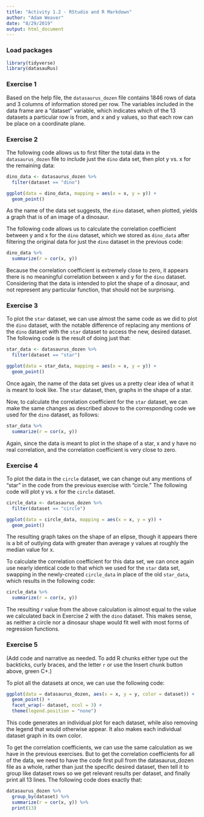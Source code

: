 ```yaml
---
title: "Activity 1.2 - RStudio and R Markdown"
author: "Adam Weaver"
date: "8/29/2019"
output: html_document
---
```


### Load packages

```r
library(tidyverse) 
library(datasauRus)
```


### Exercise 1

Based on the help file, the ```datasaurus_dozen``` file contains 1846 rows of data and 3 columns of information stored per row. The variables included in the data frame are a "dataset" variable, which indicates which of the 13 datasets a particular row is from, and x and y values, so that each row can be place on a coordinate plane.

### Exercise 2


The following code allows us to first filter the total data in the ```datasaurus_dozen``` file to include just the ```dino``` data set, then plot y vs. x for the remaining data:

```r
dino_data <- datasaurus_dozen %>%
  filter(dataset == "dino")

ggplot(data = dino_data, mapping = aes(x = x, y = y)) +
  geom_point()
```


As the name of the data set suggests, the ```dino``` dataset, when plotted, yields a graph that is of an image of a dinosaur.



The following code allows us to calculate the correlation coefficient between y and x for the ```dino``` dataset, which we stored as ```dino_data``` after filtering the original data for just the ```dino``` dataset in the previous code:

```r
dino_data %>%
  summarize(r = cor(x, y))
```
Because the correlation coefficient is extremely close to zero, it appears there is no meaningful correlation between x and y for the ```dino``` dataset. Considering that the data is intended to plot the shape of a dinosaur, and not represent any particular function, that should not be surprising.


### Exercise 3

To plot the ```star``` dataset, we can use almost the same code as we did to plot the ```dino``` dataset, with the notable difference of replacing any mentions of the ```dino``` dataset with the ```star``` dataset to access the new, desired dataset. The following code is the result of doing just that:

```r
star_data <- datasaurus_dozen %>%
  filter(dataset == "star")

ggplot(data = star_data, mapping = aes(x = x, y = y)) +
  geom_point()
```


Once again, the name of the data set gives us a pretty clear idea of what it is meant to look like. The ```star``` dataset, then, graphs in the shape of a star.



Now, to calculate the correlation coefficient for the ```star``` dataset, we can make the same changes as described above to the corresponding code we used for the ```dino``` dataset, as follows:

```r
star_data %>%
  summarize(r = cor(x, y))
```

Again, since the data is meant to plot in the shape of a star, x and y have no real correlation, and the correlation coefficient is very close to zero.

### Exercise 4

To plot the data in the ```circle``` dataset, we can change out any mentions of "star" in the code from the previous exercise with "circle." The following code will plot y vs. x for the ```circle``` dataset.

```r
circle_data <- datasaurus_dozen %>%
  filter(dataset == "circle")

ggplot(data = circle_data, mapping = aes(x = x, y = y)) +
  geom_point()
```

The resulting graph takes on the shape of an elipse, though it appears there is a bit of outlying data with greater than average y values at roughly the median value for x.

To calculate the correlation coefficient for this data set, we can once again use nearly identical code to that which we used for the ```star``` data set, swapping in the newly-created ```circle_data``` in place of the old ```star_data```, which results in the following code:
```r
circle_data %>%
  summarize(r = cor(x, y))
```

The resulting _r_ value from the above calculation is almost equal to the value we calculated back in Exercise 2 with the ```dino``` dataset. This makes sense, as neither a circle nor a dinosaur shape would fit well with most forms of regression functions.


### Exercise 5

(Add code and narrative as needed. To add R chunks either type out the backticks, curly braces, and the letter `r` or use the Insert chunk button above, green C+.)

To plot all the datasets at once, we can use the following code:
```r
ggplot(data = datasaurus_dozen, aes(x = x, y = y, color = dataset)) +
  geom_point() +
  facet_wrap(~ dataset, ncol = 3) +
  theme(legend.position = "none")
```

This code generates an individual plot for each dataset, while also removing the legend that would otherwise appear. It also makes each individual dataset graph in its own color.

To get the correlation coefficients, we can use the same calculation as we have in the previous exercises. But to get the correlation coefficients for all of the data, we need to have the code first pull from the datasaurus_dozen file as a whole, rather than just the specific desired dataset, then tell it to group like dataset rows so we get relevant results per dataset, and finally print all 13 lines. The following code does exactly that:
```r
datasaurus_dozen %>%
  group_by(dataset) %>%
  summarize(r = cor(x, y)) %>%
  print(13)
```